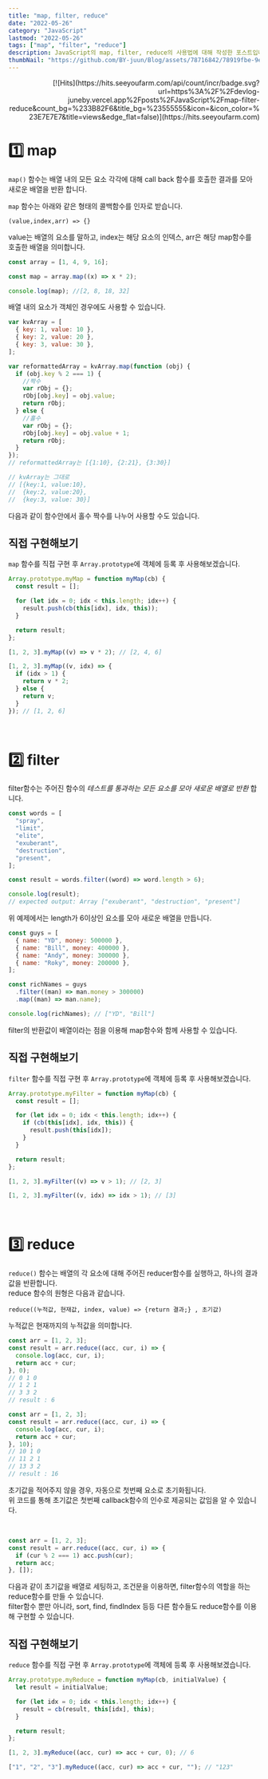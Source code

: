 ```yaml
---
title: "map, filter, reduce"
date: "2022-05-26"
category: "JavaScript"
lastmod: "2022-05-26"
tags: ["map", "filter", "reduce"]
description: JavaScript의 map, filter, reduce의 사용법에 대해 작성한 포스트입니다..
thumbNail: "https://github.com/BY-juun/Blog/assets/78716842/78919fbe-9e62-4e2b-9c1a-918706fc2af6"
---
```


<div align="right">
  [![Hits](https://hits.seeyoufarm.com/api/count/incr/badge.svg?url=https%3A%2F%2Fdevlog-juneby.vercel.app%2Fposts%2FJavaScript%2Fmap-filter-reduce&count_bg=%233B82F6&title_bg=%23555555&icon=&icon_color=%23E7E7E7&title=views&edge_flat=false)](https://hits.seeyoufarm.com)
</div>

# 1️⃣ map

`map()` 함수는 배열 내의 모든 요소 각각에 대해 call back 함수를 호출한 결과를 모아 새로운 배열을 반환 합니다.

`map` 함수는 아래와 같은 형태의 콜백함수를 인자로 받습니다.

`(value,index,arr) => {}`

value는 배열의 요소를 말하고, index는 해당 요소의 인덱스, arr은 해당 map함수를 호출한 배열을 의미합니다.

```js
const array = [1, 4, 9, 16];

const map = array.map((x) => x * 2);

console.log(map); //[2, 8, 18, 32]
```

배열 내의 요소가 객체인 경우에도 사용할 수 있습니다.

```js
var kvArray = [
  { key: 1, value: 10 },
  { key: 2, value: 20 },
  { key: 3, value: 30 },
];

var reformattedArray = kvArray.map(function (obj) {
  if (obj.key % 2 === 1) {
    //짝수
    var rObj = {};
    rObj[obj.key] = obj.value;
    return rObj;
  } else {
    //홀수
    var rObj = {};
    rObj[obj.key] = obj.value + 1;
    return rObj;
  }
});
// reformattedArray는 [{1:10}, {2:21}, {3:30}]

// kvArray는 그대로
// [{key:1, value:10},
//  {key:2, value:20},
//  {key:3, value: 30}]
```

다음과 같이 함수안에서 홀수 짝수를 나누어 사용할 수도 있습니다.

## 직접 구현해보기

`map` 함수를 직접 구현 후 `Array.prototype`에 객체에 등록 후 사용해보겠습니다.

```js
Array.prototype.myMap = function myMap(cb) {
  const result = [];

  for (let idx = 0; idx < this.length; idx++) {
    result.push(cb(this[idx], idx, this));
  }

  return result;
};
```

```js
[1, 2, 3].myMap((v) => v * 2); // [2, 4, 6]
```

```js
[1, 2, 3].myMap((v, idx) => {
  if (idx > 1) {
    return v * 2;
  } else {
    return v;
  }
}); // [1, 2, 6]
```

<br />

# 2️⃣ filter

filter함수는 주어진 함수의 _*테스트를 통과하는 모든 요소를 모아 새로운 배열로 반환*_ 합니다.

```js
const words = [
  "spray",
  "limit",
  "elite",
  "exuberant",
  "destruction",
  "present",
];

const result = words.filter((word) => word.length > 6);

console.log(result);
// expected output: Array ["exuberant", "destruction", "present"]
```

위 예제에서는 length가 6이상인 요소를 모아 새로운 배열을 만듭니다.

```js
const guys = [
  { name: "YD", money: 500000 },
  { name: "Bill", money: 400000 },
  { name: "Andy", money: 300000 },
  { name: "Roky", money: 200000 },
];

const richNames = guys
  .filter((man) => man.money > 300000)
  .map((man) => man.name);

console.log(richNames); // ["YD", "Bill"]
```

filter의 반환값이 배열이라는 점을 이용해 map함수와 함께 사용할 수 있습니다.

## 직접 구현해보기

`filter` 함수를 직접 구현 후 `Array.prototype`에 객체에 등록 후 사용해보겠습니다.

```js
Array.prototype.myFilter = function myMap(cb) {
  const result = [];

  for (let idx = 0; idx < this.length; idx++) {
    if (cb(this[idx], idx, this)) {
      result.push(this[idx]);
    }
  }

  return result;
};
```

```js
[1, 2, 3].myFilter((v) => v > 1); // [2, 3]
```

```js
[1, 2, 3].myFilter((v, idx) => idx > 1); // [3]
```

<br />

# 3️⃣ reduce

`reduce()` 함수는 배열의 각 요소에 대해 주어진 reducer함수를 실행하고, 하나의 결과값을 반환합니다.  
reduce 함수의 원형은 다음과 같습니다.

`reduce((누적값, 현재값, index, value) => {return 결과;} , 초기값)`

누적값은 현재까지의 누적값을 의미합니다.

```js
const arr = [1, 2, 3];
const result = arr.reduce((acc, cur, i) => {
  console.log(acc, cur, i);
  return acc + cur;
}, 0);
// 0 1 0
// 1 2 1
// 3 3 2
// result : 6

const arr = [1, 2, 3];
const result = arr.reduce((acc, cur, i) => {
  console.log(acc, cur, i);
  return acc + cur;
}, 10);
// 10 1 0
// 11 2 1
// 13 3 2
// result : 16
```

초기값을 적어주지 않을 경우, 자동으로 첫번째 요소로 초기화됩니다.  
위 코드를 통해 초기값은 첫번째 callback함수의 인수로 제공되는 값임을 알 수 있습니다.

<br />

```js
const arr = [1, 2, 3];
const result = arr.reduce((acc, cur, i) => {
  if (cur % 2 === 1) acc.push(cur);
  return acc;
}, []);
```

다음과 같이 초기값을 배열로 세팅하고, 조건문을 이용하면, filter함수의 역할을 하는 reduce함수를 만들 수 있습니다.  
filter함수 뿐만 아니라, sort, find, findIndex 등등 다른 함수들도 reduce함수를 이용해 구현할 수 있습니다.

## 직접 구현해보기

`reduce` 함수를 직접 구현 후 `Array.prototype`에 객체에 등록 후 사용해보겠습니다.

```js
Array.prototype.myReduce = function myMap(cb, initialValue) {
  let result = initialValue;

  for (let idx = 0; idx < this.length; idx++) {
    result = cb(result, this[idx], this);
  }

  return result;
};
```

```js
[1, 2, 3].myReduce((acc, cur) => acc + cur, 0); // 6
```

```js
["1", "2", "3"].myReduce((acc, cur) => acc + cur, ""); // "123"
```
